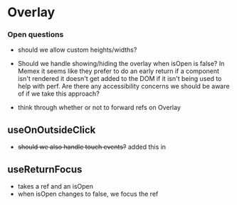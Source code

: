 # Overlay

### Open questions
- should we allow custom heights/widths?

- Should we handle showing/hiding the overlay when isOpen is false? In Memex it seems like they prefer to do an early return if a component isn't rendered it doesn't get added to the DOM if it isn't being used to help with perf. Are there any accessibility concerns we should be aware of if we take this approach?


- think through whether or not to forward refs on Overlay

## useOnOutsideClick

- ~~should we also handle touch events?~~ added this in


## useReturnFocus

- takes a ref and an isOpen
- when isOpen changes to false, we focus the ref